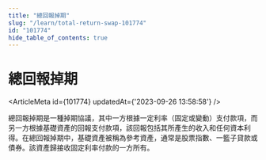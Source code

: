 ```yaml
---
title: "總回報掉期"
slug: "/learn/total-return-swap-101774"
id: "101774"
hide_table_of_contents: true
---
```



# 總回報掉期

<ArticleMeta id={101774} updatedAt={'2023-09-26 13:58:58'} />
<div className='border-solid border-b border-t-0 my-4 border-[var(--ifm-color-gray-300)]' />

總回報掉期是一種掉期協議，其中一方根據一定利率（固定或變動）支付款項，而另一方根據基礎資產的回報支付款項，該回報包括其所產生的收入和任何資本利得。在總回報掉期中，基礎資產被稱為參考資產，通常是股票指數、一籃子貸款或債券。該資產歸接收固定利率付款的一方所有。
